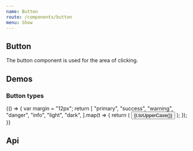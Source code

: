 ```yaml
---
name: Button
route: /components/button
menu: Show
---
```



## Button

The button component is used for the area of clicking.

## Demos

### Button types

<Playground>
  {() => {
    var margin = "12px";
    return [
      "primary",
      "success",
      "warning",
      "danger",
      "info",
      "light",
      "dark",
    ].map(t => {
      return (
        <Button type={t} key={t} css={{ margin }}>
          {t.toUpperCase()}
        </Button>
      );
    });
  }}
</Playground>

## Api

<Props of={Button} />
